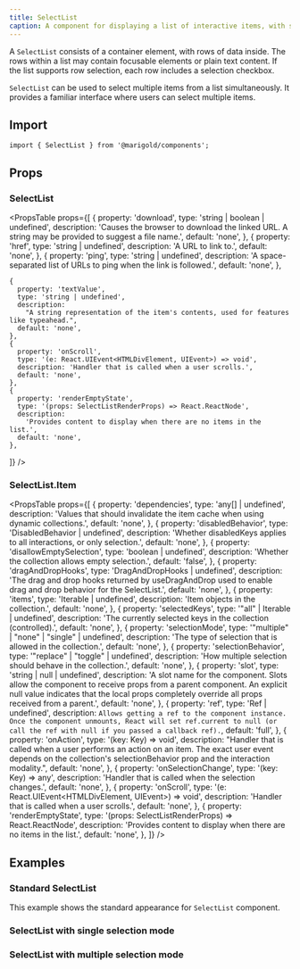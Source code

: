```yaml
---
title: SelectList
caption: A component for displaying a list of interactive items, with support for keyboard navigation, single or multiple selection, and row actions.
---
```


A `SelectList` consists of a container element, with rows of data inside. The rows within a list may contain focusable elements or plain text content. If the list supports row selection, each row includes a selection checkbox.

`SelectList` can be used to select multiple items from a list simultaneously. It provides a familiar interface where users can select multiple items.

## Import

```tsx
import { SelectList } from '@marigold/components';
```

## Props

### SelectList

<PropsTable
  props={[
    {
      property: 'download',
      type: 'string | boolean | undefined',
      description:
        'Causes the browser to download the linked URL. A string may be provided to suggest a file name.',
      default: 'none',
    },
    {
      property: 'href',
      type: 'string | undefined',
      description: 'A URL to link to.',
      default: 'none',
    },
    {
      property: 'ping',
      type: 'string | undefined',
      description:
        'A space-separated list of URLs to ping when the link is followed.',
      default: 'none',
    },

    {
      property: 'textValue',
      type: 'string | undefined',
      description:
        "A string representation of the item's contents, used for features like typeahead.",
      default: 'none',
    },
    {
      property: 'onScroll',
      type: '(e: React.UIEvent<HTMLDivElement, UIEvent>) => void',
      description: 'Handler that is called when a user scrolls.',
      default: 'none',
    },
    {
      property: 'renderEmptyState',
      type: '(props: SelectListRenderProps) => React.ReactNode',
      description:
        'Provides content to display when there are no items in the list.',
      default: 'none',
    },

]}
/>

### SelectList.Item

<PropsTable
  props={[
    {
      property: 'dependencies',
      type: 'any[] | undefined',
      description:
        'Values that should invalidate the item cache when using dynamic collections.',
      default: 'none',
    },
    {
      property: 'disabledBehavior',
      type: 'DisabledBehavior | undefined',
      description:
        'Whether disabledKeys applies to all interactions, or only selection.',
      default: 'none',
    },
    {
      property: 'disallowEmptySelection',
      type: 'boolean | undefined',
      description: 'Whether the collection allows empty selection.',
      default: 'false',
    },
    {
      property: 'dragAndDropHooks',
      type: 'DragAndDropHooks | undefined',
      description:
        'The drag and drop hooks returned by useDragAndDrop used to enable drag and drop behavior for the SelectList.',
      default: 'none',
    },
    {
      property: 'items',
      type: 'Iterable<object> | undefined',
      description: 'Item objects in the collection.',
      default: 'none',
    },
    {
      property: 'selectedKeys',
      type: '"all" | Iterable<Key> | undefined',
      description:
        'The currently selected keys in the collection (controlled).',
      default: 'none',
    },
    {
      property: 'selectionMode',
      type: '"multiple" | "none" | "single" | undefined',
      description: 'The type of selection that is allowed in the collection.',
      default: 'none',
    },
    {
      property: 'selectionBehavior',
      type: '"replace" | "toggle" | undefined',
      description: 'How multiple selection should behave in the collection.',
      default: 'none',
    },
    {
      property: 'slot',
      type: 'string | null | undefined',
      description:
        'A slot name for the component. Slots allow the component to receive props from a parent component. An explicit null value indicates that the local props completely override all props received from a parent.',
      default: 'none',
    },
    {
      property: 'ref',
      type: 'Ref<HTMLUListElement> | undefined',
      description: `Allows getting a ref to the component instance. Once the component unmounts, React will set ref.current to null (or call the ref with null if you passed a callback ref).`,
      default: 'full',
    },
    {
      property: 'onAction',
      type: '(key: Key) => void',
      description:
        "Handler that is called when a user performs an action on an item. The exact user event depends on the collection's selectionBehavior prop and the interaction modality.",
      default: 'none',
    },
    {
      property: 'onSelectionChange',
      type: '(key: Key) => any',
      description: 'Handler that is called when the selection changes.',
      default: 'none',
    },
    {
      property: 'onScroll',
      type: '(e: React.UIEvent<HTMLDivElement, UIEvent>) => void',
      description: 'Handler that is called when a user scrolls.',
      default: 'none',
    },
    {
      property: 'renderEmptyState',
      type: '(props: SelectListRenderProps) => React.ReactNode',
      description:
        'Provides content to display when there are no items in the list.',
      default: 'none',
    },
  ]}
/>

## Examples

### Standard SelectList

This example shows the standard appearance for `SelectList` component.

<ComponentDemo file="./selectlist-basic.demo.tsx" />

### SelectList with single selection mode

<ComponentDemo file="./selectlist-single-selection.demo.tsx" />

### SelectList with multiple selection mode

<ComponentDemo file="./selectlist-multiple-selection.demo.tsx" />
